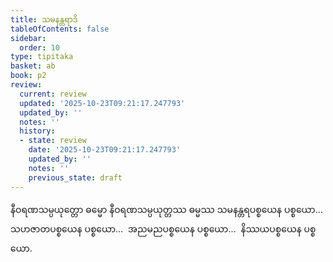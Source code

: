 ```yaml
---
title: သမနန္တရာဒိ
tableOfContents: false
sidebar:
  order: 10
type: tipitaka
basket: ab
book: p2
review:
  current: review
  updated: '2025-10-23T09:21:17.247793'
  updated_by: ''
  notes: ''
  history:
  - state: review
    date: '2025-10-23T09:21:17.247793'
    updated_by: ''
    notes: ''
    previous_state: draft
---
```



<ReviewStatus review={frontmatter.review} showDetails={true} />

<HypothesisAnnotation frontmatter={frontmatter} />

<DynamicBreadcrumb />

<Division number="72" book="p2" e="ch" v="38" p="234">

<Paragraph number="2043" book="p2">
နီဝရဏသမ္ပယုတ္တော ဓမ္မော နီဝရဏသမ္ပယုတ္တဿ ဓမ္မဿ သမနန္တရပစ္စယေန ပစ္စယော…  သဟဇာတပစ္စယေန ပစ္စယော…  အညမညပစ္စယေန ပစ္စယော…  နိဿယပစ္စယေန ပစ္စယော.
</Paragraph>
</Division>